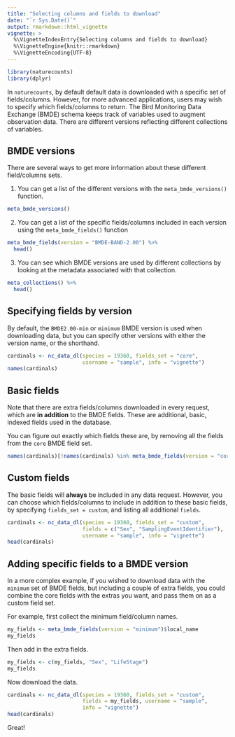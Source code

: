 ```yaml
---
title: "Selecting columns and fields to download"
date: "`r Sys.Date()`"
output: rmarkdown::html_vignette
vignette: >
  %\VignetteIndexEntry{Selecting columns and fields to download}
  %\VignetteEngine{knitr::rmarkdown}
  %\VignetteEncoding{UTF-8}
---
```


```r
library(naturecounts)
library(dplyr)
```

In `naturecounts`, by default default data is downloaded with a specific set of fields/columns. However, for more advanced applications, users may wish to specify which fields/columns to return. The Bird Monitoring Data Exchange (BMDE) schema keeps track of variables used to augment observation data. There are different versions reflecting different collections of variables. 


## BMDE versions

There are several ways to get more information about these different field/columns sets.

1. You can get a list of the different versions with the `meta_bmde_versions()` function.
```r
meta_bmde_versions()
```

2. You can get a list of the specific fields/columns included in each version using the `meta_bmde_fields()` function
```r
meta_bmde_fields(version = "BMDE-BAND-2.00") %>%
  head()
```

3. You can see which BMDE versions are used by different collections by looking at the metadata associated with that collection.
```r
meta_collections() %>% 
  head()
```

## Specifying fields by version

By default, the `BMDE2.00-min` or `minimum` BMDE version is used when downloading data, but you can specify other versions with either the version name, or the shorthand.

```r
cardinals <- nc_data_dl(species = 19360, fields_set = "core", 
                        username = "sample", info = "vignette")
names(cardinals)
```

## Basic fields

Note that there are extra fields/columns downloaded in every request, which are **in addition** to the BMDE fields. These are additional, basic, indexed fields used in the database. 

You can figure out exactly which fields these are, by removing all the fields from the `core` BMDE field set.

```r
names(cardinals)[!names(cardinals) %in% meta_bmde_fields(version = "core")$local_name]
```


## Custom fields 

The basic fields will **always** be included in any data request. However, you can choose which fields/columns to include in addition to these basic fields, by specifying `fields_set = custom`, and listing all additional `fields`.

```r
cardinals <- nc_data_dl(species = 19360, fields_set = "custom", 
                        fields = c("Sex", "SamplingEventIdentifier"), 
                        username = "sample", info = "vignette")
head(cardinals)
```

## Adding specific fields to a BMDE version

In a more complex example, if you wished to download data with the `minimum` set of BMDE fields, but including a couple of extra fields, you could combine the core fields with the extras you want, and pass them on as a custom field set.

For example, first collect the minimum field/column names.

```r
my_fields <- meta_bmde_fields(version = "minimum")$local_name
my_fields
```

Then add in the extra fields.

```r
my_fields <- c(my_fields, "Sex", "LifeStage")
my_fields
```

Now download the data.

```r
cardinals <- nc_data_dl(species = 19360, fields_set = "custom", 
                        fields = my_fields, username = "sample", 
                        info = "vignette")
head(cardinals)
```

Great!